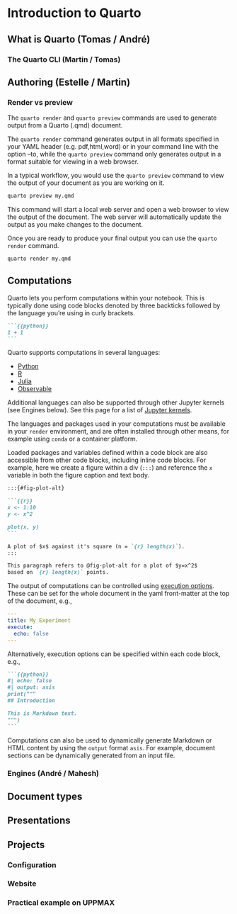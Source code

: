 # Introduction to Quarto

## What is Quarto (Tomas / André)

### The Quarto CLI (Martin / Tomas)

## Authoring (Estelle / Martin)

### Render vs preview

The `quarto render` and `quarto preview` commands are used to generate output from a Quarto (.qmd) document. 

The `quarto render` command generates output in all formats specified in your YAML header (e.g. pdf,html,word) or in your command line with the option --to, while the `quarto preview` command only generates output in a format suitable for viewing in a web browser.

In a typical workflow, you would use the `quarto preview` command to view the output of your document as you are working on it.

```bash
quarto preview my.qmd
```
This command will start a local web server and open a web browser to view the output of the document. The web server will automatically update the output as you make changes to the document.

Once you are ready to produce your final output you can use the `quarto render` command.

```bash
quarto render my.qmd
```

## Computations

Quarto lets you perform computations within your notebook. This is typically
done using code blocks denoted by three backticks followed by the language 
you're using in curly brackets.

````.markdown
```{{python}}
1 + 1
```
````

Quarto supports computations in several languages:

- [Python](https://quarto.org/docs/computations/python.html)
- [R](https://quarto.org/docs/computations/r.html)
- [Julia](https://quarto.org/docs/computations/julia.html)
- [Observable](https://quarto.org/docs/computations/ojs.html)

Additional languages can also be supported through other Jupyter kernels (see Engines below).
See this page for a list of [Jupyter kernels](https://gist.github.com/chronitis/682c4e0d9f663e85e3d87e97cd7d1624).

The languages and packages used in your computations must be available in your `render` environment, and 
are often installed through other means, for example using `conda` or a container platform.

Loaded packages and variables defined within a code block are also accessible from other code blocks, including
inline code blocks. For example, here we create a figure within a div (`:::`) and reference the `x` variable
in both the figure caption and text body.

````.markdown
:::{#fig-plot-alt}

```{{r}}
x <- 1:10
y <- x^2

plot(x, y)
```

A plot of $x$ against it's square (n = `{r} length(x)`).
:::

This paragraph refers to @fig-plot-alt for a plot of $y=x^2$ 
based on `{r} length(x)` points.
````

The output of computations can be controlled using [execution options](https://quarto.org/docs/computations/execution-options.html).
These can be set for the whole document in the yaml front-matter at the top of the document, e.g.,

````.yml
---
title: My Experiment
execute:
  echo: false
---
````

Alternatively, execution options can be specified within each code block, e.g.,

````.markdown
```{{python}}
#| echo: false
#| output: asis
print("""
## Introduction

This is Markdown text.
""")
```
````

Computations can also be used to dynamically generate Markdown
or HTML content by using the `output` format `asis`. For example, 
document sections can be dynamically generated from an input file.

### Engines (André / Mahesh)

## Document types

## Presentations

## Projects

### Configuration

### Website

### Practical example on UPPMAX
